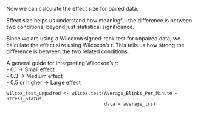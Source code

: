 Now we can calculate the effect size for paired data.  

Effect size helps us understand how meaningful the difference is between two conditions, beyond just statistical significance.  

Since we are using a Wilcoxon signed-rank test for unpaired data, we calculate the effect size using Wilcoxon’s r. This tells us how strong the difference is between the two related conditions.  

A general guide for interpreting Wilcoxon’s r:  
- 0.1 → Small effect  
- 0.3 → Medium effect  
- 0.5 or higher → Large effect  

```
wilcox_test_unpaired <- wilcox.test(Average_Blinks_Per_Minute ~ Stress_Status, 
                                    data = average_trs)
````

